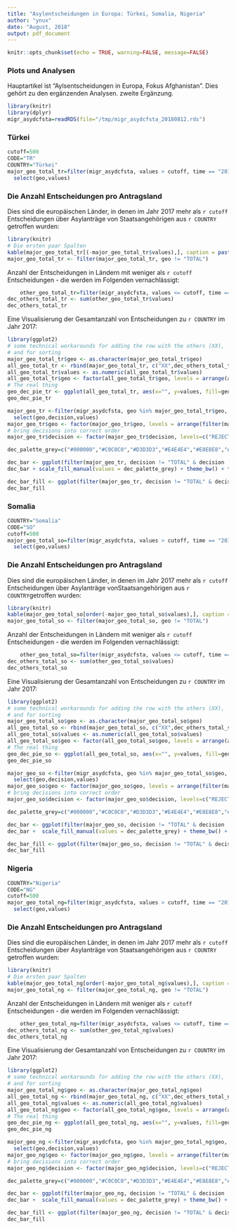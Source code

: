 ```yaml
---
title: "Asylentscheidungen in Europa: Türkei, Somalia, Nigeria" 
author: "ynux"
date: "August, 2018"
output: pdf_document
---
```


```r
knitr::opts_chunk$set(echo = TRUE, warning=FALSE, message=FALSE)
```

### Plots und Analysen 

Hauptartikel ist "Aylsentscheidungen in Europa, Fokus Afghanistan". Dies gehört zu den ergänzenden Analysen.
zweite Ergänzung.


```r
library(knitr)
library(dplyr)
migr_asydcfsta=readRDS(file="/tmp/migr_asydcfsta_20180812.rds")
```

### Türkei

```r
cutoff=500
CODE="TR"
COUNTRY="Türkei"
major_geo_total_tr=filter(migr_asydcfsta, values > cutoff, time == "2017-01-01", decision == "TOTAL", sex == "T", age == "TOTAL", citizen == CODE, geo != "EU28") %>% 
  select(geo,values) 
```

### Die Anzahl Entscheidungen pro Antragsland

Dies sind die europäischen Länder, in denen im Jahr 2017 mehr als `r cutoff` Entscheidungen über Asylanträge von Staatsangehörigen aus `r COUNTRY` getroffen wurden:
    
```r
library(knitr)
# Die ersten paar Spalten
kable(major_geo_total_tr[(-major_geo_total_tr$values),], caption = paste("Länder mit mehr als ", cutoff, " Entscheidungen zu Asylanträgen aus ", COUNTRY ))
major_geo_total_tr <- filter(major_geo_total_tr, geo != "TOTAL")
```

Anzahl der Entscheidungen in Ländern mit weniger als `r cutoff` Entscheidungen - die werden im Folgenden vernachlässigt:

```r
    other_geo_total_tr=filter(migr_asydcfsta, values <= cutoff, time == "2017-01-01", decision == "TOTAL", sex == "T", age == "TOTAL", citizen == CODE, geo != "EU28", geo != "TOTAL") %>%  arrange(desc(values))
dec_others_total_tr <- sum(other_geo_total_tr$values)
dec_others_total_tr
```

Eine Visualisierung der Gesamtanzahl von Entscheidungen zu `r COUNTRY` im Jahr 2017:

```r
library(ggplot2)
# some technical workarounds for adding the row with the others (XX),
# and for sorting
major_geo_total_tr$geo <- as.character(major_geo_total_tr$geo)
all_geo_total_tr <- rbind(major_geo_total_tr, c("XX",dec_others_total_tr))
all_geo_total_tr$values <- as.numeric(all_geo_total_tr$values) 
all_geo_total_tr$geo <- factor(all_geo_total_tr$geo, levels = arrange(all_geo_total_tr, values)$geo)
# The real thing
geo_dec_pie_tr <- ggplot(all_geo_total_tr, aes(x="", y=values, fill=geo)) + geom_col(colour = "black") + coord_polar("y", start=0) + scale_fill_grey(start = 0.4, end = 0.9) + ggtitle (paste("Entscheidungen über Asyl, ",COUNTRY,", 2017"), subtitle = paste("EU-Länder; XX ist die Summe aller Länder mit > ", cutoff, " Entscheidungen")) + theme_bw() + theme(axis.title=element_blank()) 
geo_dec_pie_tr
```


```r
major_geo_tr <-filter(migr_asydcfsta, geo %in% major_geo_total_tr$geo, time >= "2017-01-01", sex == "T", age == "TOTAL", citizen == CODE, geo != "EU28", geo != "TOTAL") %>% 
  select(geo,decision,values) 
major_geo_tr$geo <- factor(major_geo_tr$geo, levels = arrange(filter(major_geo_tr, decision == "TOTAL"), desc(values))$geo)
# bring decisions into correct order
major_geo_tr$decision <- factor(major_geo_tr$decision, levels=c("REJECTED","TEMP_PROT","HUMSTAT","SUB_PROT","GENCONV","TOTAL_POS","TOTAL"))

```


```r
dec_palette_grey=c("#000000","#C0C0C0","#D3D3D3","#E4E4E4","#E8E8E8","#C8C8C8","#808080")

dec_bar <- ggplot(filter(major_geo_tr, decision != "TOTAL" & decision != "TOTAL_POS")) + geom_col(aes(x=geo, y=values, fill=decision)) 
dec_bar + scale_fill_manual(values = dec_palette_grey) + theme_bw() + theme(legend.position="bottom") + ggtitle(paste("Entscheidungen über Asylanträge aus ",COUNTRY," 2017"), subtitle = "in absoluten Zahlen")
```

```r
dec_bar_fill <- ggplot(filter(major_geo_tr, decision != "TOTAL" & decision != "TOTAL_POS")) + geom_col(aes(x=geo, y=values, fill=decision), position="fill") + scale_fill_grey() + theme_bw() + theme(legend.position="bottom") + ggtitle(paste("Entscheidungen über Asylanträge aus ",COUNTRY," 2017"), subtitle = "in Prozent")
dec_bar_fill
```

### Somalia

```r
COUNTRY="Somalia"
CODE="SO"
cutoff=500
major_geo_total_so=filter(migr_asydcfsta, values > cutoff, time == "2017-01-01", decision == "TOTAL", sex == "T", age == "TOTAL", citizen == CODE, geo != "EU28") %>% 
  select(geo,values) 
```

### Die Anzahl Entscheidungen pro Antragsland

Dies sind die europäischen Länder, in denen im Jahr 2017 mehr als `r cutoff` Entscheidungen über Asylanträge vonStaatsangehörigen aus `r COUNTRY`getroffen wurden:
    
```r
library(knitr)
kable(major_geo_total_so[order(-major_geo_total_so$values),], caption = paste("Länder mit mehr als ",cutoff, " Entscheidungen zu Asylanträgen aus " , COUNTRY))
major_geo_total_so <- filter(major_geo_total_so, geo != "TOTAL")
```

Anzahl der Entscheidungen in Ländern mit weniger als `r cutoff` Entscheidungen - die werden im Folgenden vernachlässigt:

```r
    other_geo_total_so=filter(migr_asydcfsta, values <= cutoff, time == "2017-01-01", decision == "TOTAL", sex == "T", age == "TOTAL", citizen == CODE, geo != "EU28", geo != "TOTAL") %>%  arrange(desc(values))
dec_others_total_so <- sum(other_geo_total_so$values)
dec_others_total_so
```

Eine Visualisierung der Gesamtanzahl von Entscheidungen zu `r COUNTRY` im Jahr 2017:

```r
library(ggplot2)
# some technical workarounds for adding the row with the others (XX),
# and for sorting
major_geo_total_so$geo <- as.character(major_geo_total_so$geo)
all_geo_total_so <- rbind(major_geo_total_so, c("XX",dec_others_total_so))
all_geo_total_so$values <- as.numeric(all_geo_total_so$values) 
all_geo_total_so$geo <- factor(all_geo_total_so$geo, levels = arrange(all_geo_total_so, values)$geo)
# The real thing
geo_dec_pie_so <- ggplot(all_geo_total_so, aes(x="", y=values, fill=geo)) + geom_col(colour = "black") + coord_polar("y", start=0) + scale_fill_grey(start = 0.4, end = 0.9) + ggtitle(paste("Entscheidungen über Asyl, ",COUNTRY,  " , 2017"), subtitle = paste("EU-Länder; XX ist die Summe aller Länder mit > ",cutoff, " Entscheidungen")) + theme_bw() + theme(axis.title=element_blank()) 
geo_dec_pie_so
```


```r
major_geo_so <-filter(migr_asydcfsta, geo %in% major_geo_total_so$geo, time >= "2017-01-01", sex == "T", age == "TOTAL", citizen == CODE, geo != "EU28", geo != "TOTAL") %>% 
  select(geo,decision,values) 
major_geo_so$geo <- factor(major_geo_so$geo, levels = arrange(filter(major_geo_so, decision == "TOTAL"), desc(values))$geo)
# bring decisions into correct order
major_geo_so$decision <- factor(major_geo_so$decision, levels=c("REJECTED","TEMP_PROT","HUMSTAT","SUB_PROT","GENCONV","TOTAL_POS","TOTAL"))

```


```r
dec_palette_grey=c("#000000","#C0C0C0","#D3D3D3","#E4E4E4","#E8E8E8","#C8C8C8","#808080")

dec_bar <- ggplot(filter(major_geo_so, decision != "TOTAL" & decision != "TOTAL_POS")) + geom_col(aes(x=geo, y=values, fill=decision)) 
dec_bar +  scale_fill_manual(values = dec_palette_grey) + theme_bw() + theme(legend.position="bottom") + ggtitle(paste("Entscheidungen über Asylanträge aus ",COUNTRY,", 2017"), subtitle = "in absoluten Zahlen")
```

```r
dec_bar_fill <- ggplot(filter(major_geo_so, decision != "TOTAL" & decision != "TOTAL_POS")) + geom_col(aes(x=geo, y=values, fill=decision), position="fill") + scale_fill_grey() + theme_bw() + theme(legend.position="bottom") + ggtitle(paste("Entscheidungen über Asylanträge aus ",COUNTRY," 2017"), subtitle = "in Prozent")
dec_bar_fill
```



### Nigeria

```r
COUNTRY="Nigeria"
CODE="NG"
cutoff=500
major_geo_total_ng=filter(migr_asydcfsta, values > cutoff, time == "2017-01-01", decision == "TOTAL", sex == "T", age == "TOTAL", citizen == CODE, geo != "EU28") %>% 
  select(geo,values) 
```

### Die Anzahl Entscheidungen pro Antragsland

Dies sind die europäischen Länder, in denen im Jahr 2017 mehr als `r cutoff` Entscheidungen über Asylanträge von Staatsangehörigen aus `r COUNTRY` getroffen wurden:
    
```r
library(knitr)
# Die ersten paar Spalten
kable(major_geo_total_ng[order(-major_geo_total_ng$values),], caption = paste("Länder mit mehr als ",cutoff, " Entscheidungen zu Asylanträgen aus " , COUNTRY))
major_geo_total_ng <- filter(major_geo_total_ng, geo != "TOTAL")
```

Anzahl der Entscheidungen in Ländern mit weniger als `r cutoff` Entscheidungen - die werden im Folgenden vernachlässigt:

```r
    other_geo_total_ng=filter(migr_asydcfsta, values <= cutoff, time == "2017-01-01", decision == "TOTAL", sex == "T", age == "TOTAL", citizen == CODE, geo != "EU28", geo != "TOTAL") %>%  arrange(desc(values))
dec_others_total_ng <- sum(other_geo_total_ng$values)
dec_others_total_ng
```

Eine Visualisierung der Gesamtanzahl von Entscheidungen zu `r COUNTRY` im Jahr 2017:

```r
library(ggplot2)
# some technical workarounds for adding the row with the others (XX),
# and for sorting
major_geo_total_ng$geo <- as.character(major_geo_total_ng$geo)
all_geo_total_ng <- rbind(major_geo_total_ng, c("XX",dec_others_total_ng))
all_geo_total_ng$values <- as.numeric(all_geo_total_ng$values) 
all_geo_total_ng$geo <- factor(all_geo_total_ng$geo, levels = arrange(all_geo_total_ng, values)$geo)
# The real thing
geo_dec_pie_ng <- ggplot(all_geo_total_ng, aes(x="", y=values, fill=geo)) + geom_col(colour = "black") + coord_polar("y", start=0) + scale_fill_grey(start = 0.4, end = 0.9) + ggtitle(paste("Entscheidungen über Asyl, ",COUNTRY,  " , 2017"), subtitle = paste("EU-Länder; XX ist die Summe aller Länder mit > ", cutoff, " Entscheidungen")) + theme_bw() + theme(axis.title=element_blank()) 
geo_dec_pie_ng
```


```r
major_geo_ng <-filter(migr_asydcfsta, geo %in% major_geo_total_ng$geo, time >= "2017-01-01", sex == "T", age == "TOTAL", citizen == CODE, geo != "EU28", geo != "TOTAL") %>% 
  select(geo,decision,values) 
major_geo_ng$geo <- factor(major_geo_ng$geo, levels = arrange(filter(major_geo_ng, decision == "TOTAL"), desc(values))$geo)
# bring decisions into correct order
major_geo_ng$decision <- factor(major_geo_ng$decision, levels=c("REJECTED","TEMP_PROT","HUMSTAT","SUB_PROT","GENCONV","TOTAL_POS","TOTAL"))

```


```r
dec_palette_grey=c("#000000","#C0C0C0","#D3D3D3","#E4E4E4","#E8E8E8","#C8C8C8","#808080")

dec_bar <- ggplot(filter(major_geo_ng, decision != "TOTAL" & decision != "TOTAL_POS")) + geom_col(aes(x=geo, y=values, fill=decision)) 
dec_bar +  scale_fill_manual(values = dec_palette_grey) + theme_bw() + theme(legend.position="bottom") + ggtitle(paste("Entscheidungen über Asylanträge aus ",COUNTRY,", 2017"), subtitle = "in absoluten Zahlen")
```

```r
dec_bar_fill <- ggplot(filter(major_geo_ng, decision != "TOTAL" & decision != "TOTAL_POS")) + geom_col(aes(x=geo, y=values, fill=decision), position="fill") + scale_fill_grey() + theme_bw() + theme(legend.position="bottom") + ggtitle(paste("Entscheidungen über Asylanträge aus ",COUNTRY," 2017"), subtitle = "in Prozent")
dec_bar_fill
```




